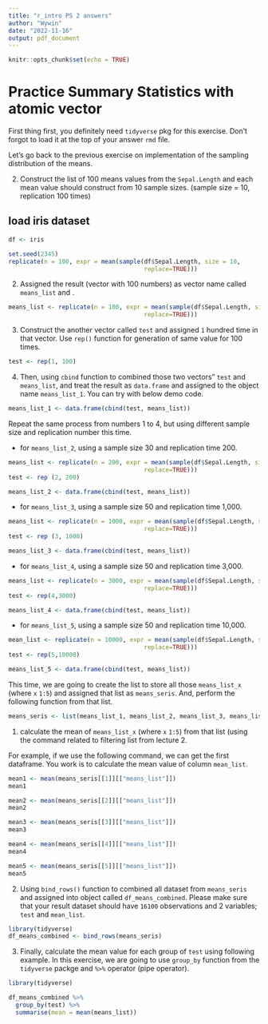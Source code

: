 ```yaml
---
title: "r_intro PS 2 answers"
author: "Wywin"
date: "2022-11-16"
output: pdf_document
---
```


```r
knitr::opts_chunk$set(echo = TRUE)

```



# Practice Summary Statistics with atomic vector 

First thing first, you definitely need `tidyverse` pkg for this exercise. Don't forgot to load it at the top of your answer `rmd` file. 

Let's go back to the previous exercise on implementation of the sampling distribution of the means. 


2. Construct the list of 100 means values from the `Sepal.Length` and each mean value should construct from 10 sample sizes. (sample size = 10, replication 100 times)

## load iris dataset
```r
df <- iris
```

```r
set.seed(2345)
replicate(n = 100, expr = mean(sample(df$Sepal.Length, size = 10,
                                      replace=TRUE)))
```

2. Assigned the result (vector with 100 numbers) as vector name called `means_list` and . 

```r
means_list <- replicate(n = 100, expr = mean(sample(df$Sepal.Length, size = 10,
                                      replace=TRUE)))
```

3. Construct the another vector called `test` and assigned `1` hundred time in that vector. Use `rep()` function for generation of same value for 100 times. 
```r
test <- rep(1, 100)
```

4. Then, using `cbind` function to combined those two vectors" `test` and `means_list`, and treat the result as `data.frame` and assigned to the object name `means_list_1`. You can try with below demo code. 

```r

means_list_1 <- data.frame(cbind(test, means_list))

```


Repeat the same process from numbers 1 to 4, but using different sample size and replication number this time. 

+ for `means_list_2`, using a sample size 30 and replication time 200.
```r

means_list <- replicate(n = 200, expr = mean(sample(df$Sepal.Length, size = 30,
                                      replace=TRUE)))
test <- rep (2, 200)

means_list_2 <- data.frame(cbind(test, means_list))
```

+ for `means_list_3`, using a sample size 50 and replication time 1,000. 
```r

means_list <- replicate(n = 1000, expr = mean(sample(df$Sepal.Length, size = 50,
                                      replace=TRUE)))
test <- rep (3, 1000)

means_list_3 <- data.frame(cbind(test, means_list))
```

+ for `means_list_4`, using a sample size 50 and replication time 3,000. 
```r

means_list <- replicate(n = 3000, expr = mean(sample(df$Sepal.Length, size = 50,
                                      replace=TRUE)))
test <- rep(4,3000)

means_list_4 <- data.frame(cbind(test, means_list))
```

+ for `means_list_5`, using a sample size 50 and replication time 10,000.

```r

mean_list <- replicate(n = 10000, expr = mean(sample(df$Sepal.Length, size = 50,
                                      replace=TRUE)))
test <- rep(5,10000)

means_list_5 <- data.frame(cbind(test, means_list))
```



This time, we are going to create the list to store all those `means_list_x` (where `x` `1:5`) and assigned that list as `means_seris`. 
And, perform the following function from that list. 

```r
means_seris <- list(means_list_1, means_list_2, means_list_3, means_list_4, means_list_5)
```


1. calculate the mean of `means_list_x` (where `x` `1:5`) from that list (using the command related to filtering list from lecture 2. 

For example, if we use the following command, we can get the first dataframe. You work is to calculate the mean value of column `mean_list`. 


```r
mean1 <- mean(means_seris[[1]][["means_list"]])
mean1

```

```r
mean2 <- mean(means_seris[[2]][["means_list"]])
mean2

```

```r
mean3 <- mean(means_seris[[3]][["means_list"]])
mean3
```

```r
mean4 <- mean(means_seris[[4]][["means_list"]])
mean4
```

```r
mean5 <- mean(means_seris[[5]][["means_list"]])
mean5
```

2. Using `bind_rows()` function to combined all dataset from `means_seris` and assigned into object called `df_means_combined`. Please make sure that your result dataset should have `16100` observations and 2 variables; `test` and `mean_list`. 

```r
library(tidyverse)
df_means_combined <- bind_rows(means_seris)
```


3. Finally, calculate the mean value for each group of `test` using following example. In this exercise, we are going to use `group_by` function from the `tidyverse` packge and `%>%` operator (pipe operator). 

```r
library(tidyverse)

df_means_combined %>%
  group_by(test) %>%
  summarise(mean = mean(means_list))

```
